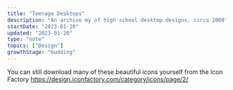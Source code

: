 ```yaml
---
title: "Teenage Desktops"
description: "An archive my of high school desktop designs, circa 2008"
startDate: "2023-01-20"
updated: "2023-01-20"
type: "note"
topics: ["Design"]
growthStage: "budding"
---
```


You can still download many of these beautiful icons yourself from the Icon Factory
https://design.iconfactory.com/category/icons/page/2/
